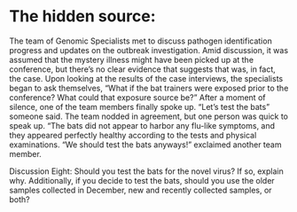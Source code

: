 # The hidden source:

The team of Genomic Specialists met to discuss pathogen identification progress and updates on the outbreak investigation. Amid discussion, it was assumed that the mystery illness might have been picked up at the conference, but there’s no clear evidence that suggests that was, in fact, the case. Upon looking at the results of the case interviews, the specialists began to ask themselves, “What if the bat trainers were exposed prior to the conference? What could that exposure source be?” 
After a moment of silence, one of the team members finally spoke up. “Let’s test the bats” someone said. The team nodded in agreement, but one person was quick to speak up. “The bats did not appear to harbor any flu-like symptoms, and they appeared perfectly healthy according to the tests and physical examinations. “We should test the bats anyways!” exclaimed another team member.

Discussion Eight:
Should you test the bats for the novel virus? If so, explain why. Additionally, if you decide to test the bats, should you use the older samples collected in December, new and recently collected samples, or both?


